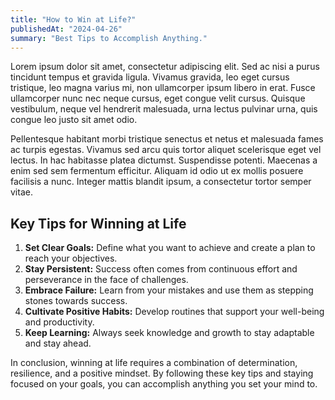 ```yaml
---
title: "How to Win at Life?"
publishedAt: "2024-04-26"
summary: "Best Tips to Accomplish Anything."
---
```


Lorem ipsum dolor sit amet, consectetur adipiscing elit. Sed ac nisi a purus tincidunt tempus et gravida ligula. Vivamus gravida, leo eget cursus tristique, leo magna varius mi, non ullamcorper ipsum libero in erat. Fusce ullamcorper nunc nec neque cursus, eget congue velit cursus. Quisque vestibulum, neque vel hendrerit malesuada, urna lectus pulvinar urna, quis congue leo justo sit amet odio.

Pellentesque habitant morbi tristique senectus et netus et malesuada fames ac turpis egestas. Vivamus sed arcu quis tortor aliquet scelerisque eget vel lectus. In hac habitasse platea dictumst. Suspendisse potenti. Maecenas a enim sed sem fermentum efficitur. Aliquam id odio ut ex mollis posuere facilisis a nunc. Integer mattis blandit ipsum, a consectetur tortor semper vitae.

## Key Tips for Winning at Life
1. **Set Clear Goals:** Define what you want to achieve and create a plan to reach your objectives.
2. **Stay Persistent:** Success often comes from continuous effort and perseverance in the face of challenges.
3. **Embrace Failure:** Learn from your mistakes and use them as stepping stones towards success.
4. **Cultivate Positive Habits:** Develop routines that support your well-being and productivity.
5. **Keep Learning:** Always seek knowledge and growth to stay adaptable and stay ahead.

In conclusion, winning at life requires a combination of determination, resilience, and a positive mindset. By following these key tips and staying focused on your goals, you can accomplish anything you set your mind to.

